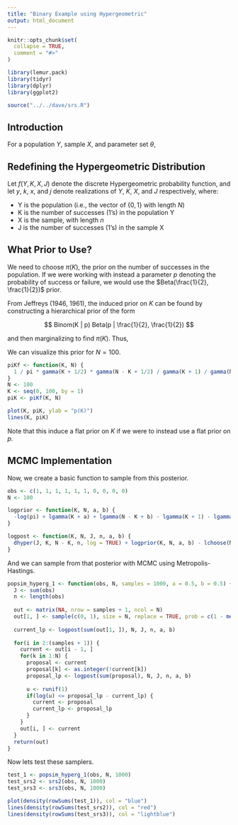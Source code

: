 ```yaml
---
title: "Binary Example using Hypergeometric"
output: html_document
---
```


```r
knitr::opts_chunk$set(
  collapse = TRUE,
  comment = "#>"
)
```

```r
library(lemur.pack)
library(tidyr)
library(dplyr)
library(ggplot2)

source("../../dave/srs.R")
```

## Introduction

For a population $Y$, sample $X$, and parameter set $\theta$,

\begin{align*}
  f(\theta, Y = y| X = x) &= \frac{ f(X = x | \theta, Y = y) f(\theta, Y = y) }{ f(X = x) } \\
                          &\propto f(X = x | \theta) f(Y = y | \theta) f(\theta) \\
                          &\propto \pi(\theta | X = x) f(Y = y | \theta)
\end{align*}

## Redefining the Hypergeometric Distribution

Let $f(Y, K, X, J)$ denote the discrete Hypergeometric probability function, and let $y$, $k$, $x$, and $j$ denote realizations of $Y$, $K$, $X$, and $J$ respectively, where:

  * Y is the population (i.e., the vector of $\{0, 1\}$ with length $N$)
  * K is the number of successes (1's) in the population Y
  * X is the sample, with length $n$
  * J is the number of successes (1's) in the sample X

\begin{align*}
  f(Y = y, K = k | X = x, J = j) &= \frac{ f(X = x, J = j | Y = y, K = k) f(Y = y, K = k) }{ f(X = x, J = j) } \\
                                 &\propto f(X = x, J = j | K = k) f(Y = y | K = k) f(K = k) \\
                                 &\propto \pi(K | X = x, J = j) f(Y = y | K = k)
\end{align*}

## What Prior to Use?

We need to choose $\pi(K)$, the prior on the number of successes in the population. If we were working with instead a parameter $p$ denoting the probability of success or failure, we would use the $Beta(\frac{1}{2}, \frac{1}{2})$ prior.

From Jeffreys (1946, 1961), the induced prior on $K$ can be found by constructing a hierarchical prior of the form

$$ Binom(K | p) Beta(p | \frac{1}{2}, \frac{1}{2}) $$

and then marginalizing to find $\pi(K)$. Thus, 

\begin{align*}
\pi(K) &= \int_{0}^{1} {N \choose K} p^K (1-p)^{N-K} \frac{1}{\pi} p^{-\frac{1}{2}} (1-p)^{-\frac{1}{2}} \\
       &= \frac{1}{\pi} \frac{ \Gamma(K + \frac{1}{2}) \Gamma(N - K + \frac{1}{2}) }
          { \Gamma(K + 1) \Gamma(N - K + 1) }
\end{align*}

We can visualize this prior for $N = 100$.

```r
piKf <- function(K, N) {
  1 / pi * gamma(K + 1/2) * gamma(N - K + 1/2) / gamma(K + 1) / gamma(N - K + 1)
}
N <- 100
K <- seq(0, 100, by = 1)
piK <- piKf(K, N)

plot(K, piK, ylab = "p(K)")
lines(K, piK)
```

Note that this induce a flat prior on $K$ if we were to instead use a flat prior on $p$.

## MCMC Implementation

Now, we create a basic function to sample from this posterior.

```r
obs <- c(1, 1, 1, 1, 1, 1, 0, 0, 0, 0)
N <- 100
```

```r
logprior <- function(K, N, a, b) {
  -log(pi) + lgamma(K + a) + lgamma(N - K + b) - lgamma(K + 1) - lgamma(N - K + 1)
}

logpost <- function(K, N, J, n, a, b) {
  dhyper(J, K, N - K, n, log = TRUE) + logprior(K, N, a, b) - lchoose(N, K)
}
```

And we can sample from that posterior with MCMC using Metropolis-Hastings.

```r
popsim_hyperg_1 <- function(obs, N, samples = 1000, a = 0.5, b = 0.5) {
  J <- sum(obs)
  n <- length(obs)
  
  out <- matrix(NA, nrow = samples + 1, ncol = N)
  out[1, ] <- sample(c(0, 1), size = N, replace = TRUE, prob = c(1 - mean(obs), mean(obs)))
  
  current_lp <- logpost(sum(out[1, ]), N, J, n, a, b)
  
  for(i in 2:(samples + 1)) {
    current <- out[i - 1, ]
    for(k in 1:N) {
      proposal <- current
      proposal[k] <- as.integer(!current[k])
      proposal_lp <- logpost(sum(proposal), N, J, n, a, b)
      
      u <- runif(1)
      if(log(u) <= proposal_lp - current_lp) {
        current <- proposal
        current_lp <- proposal_lp
      }
    }
    out[i, ] <- current
  }
  return(out)
}
```

Now lets test these samplers.

```r
test_1 <- popsim_hyperg_1(obs, N, 1000)
test_srs2 <- srs2(obs, N, 1000)
test_srs3 <- srs3(obs, N, 1000)

plot(density(rowSums(test_1)), col = "blue")
lines(density(rowSums(test_srs2)), col = "red")
lines(density(rowSums(test_srs3)), col = "lightblue")
```

